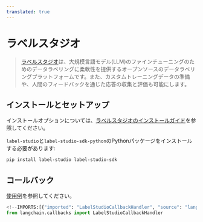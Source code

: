 ```yaml
---
translated: true
---
```


# ラベルスタジオ

>[ラベルスタジオ](https://labelstud.io/guide/get_started)は、大規模言語モデル(LLM)のファインチューニングのためのデータラベリングに柔軟性を提供するオープンソースのデータラベリングプラットフォームです。また、カスタムトレーニングデータの準備や、人間のフィードバックを通じた応答の収集と評価も可能にします。

## インストールとセットアップ

インストールオプションについては、[ラベルスタジオのインストールガイド](https://labelstud.io/guide/install)を参照してください。

`label-studio`と`label-studio-sdk-python`のPythonパッケージをインストールする必要があります:

```bash
pip install label-studio label-studio-sdk
```

## コールバック

[使用例](/docs/integrations/callbacks/labelstudio)を参照してください。

```python
<!--IMPORTS:[{"imported": "LabelStudioCallbackHandler", "source": "langchain.callbacks", "docs": "https://api.python.langchain.com/en/latest/callbacks/langchain_community.callbacks.labelstudio_callback.LabelStudioCallbackHandler.html", "title": "Label Studio"}]-->
from langchain.callbacks import LabelStudioCallbackHandler
```
